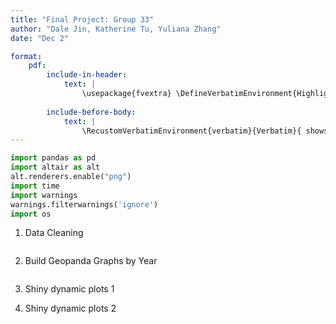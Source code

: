 ```yaml
---
title: "Final Project: Group 33"
author: "Dale Jin, Katherine Tu, Yuliana Zhang"
date: "Dec 2"

format: 
    pdf: 
        include-in-header: 
            text: | 
                \usepackage{fvextra} \DefineVerbatimEnvironment{Highlighting}{Verbatim}{breaklines,commandchars=\\\{\}} 
        
        include-before-body: 
            text: |
                \RecustomVerbatimEnvironment{verbatim}{Verbatim}{ showspaces = false, showtabs = false, breaksymbolleft={}, breaklines}
---
```



```python
import pandas as pd
import altair as alt
alt.renderers.enable("png")
import time
import warnings 
warnings.filterwarnings('ignore')
import os
```



1. Data Cleaning

```python

```

2. Build Geopanda Graphs by Year

```python

```

3. Shiny dynamic plots 1

4. Shiny dynamic plots 2